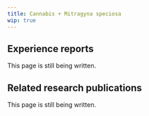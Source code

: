 ---
title: Cannabis + Mitragyna speciosa
wip: true
---

## Experience reports

This page is still being written.

## Related research publications

This page is still being written.

